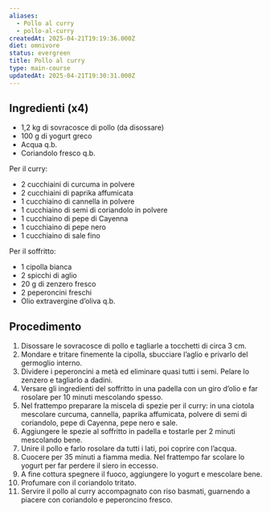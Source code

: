 ```yaml
---
aliases:
  - Pollo al curry
  - pollo-al-curry
createdAt: 2025-04-21T19:19:36.000Z
diet: omnivore
status: evergreen
title: Pollo al curry
type: main-course
updatedAt: 2025-04-21T19:30:31.000Z
---
```

## Ingredienti (x4)

- 1,2 kg di sovracosce di pollo (da disossare)
- 100 g di yogurt greco
- Acqua q.b.
- Coriandolo fresco q.b.

Per il curry:

- 2 cucchiaini di curcuma in polvere
- 2 cucchiaini di paprika affumicata
- 1 cucchiaino di cannella in polvere
- 1 cucchiaino di semi di coriandolo in polvere
- 1 cucchiaino di pepe di Cayenna
- 1 cucchiaino di pepe nero
- 1 cucchiaino di sale fino

Per il soffritto:

- 1 cipolla bianca
- 2 spicchi di aglio
- 20 g di zenzero fresco
- 2 peperoncini freschi
- Olio extravergine d’oliva q.b.

## Procedimento

1. Disossare le sovracosce di pollo e tagliarle a tocchetti di circa 3 cm.
2. Mondare e tritare finemente la cipolla, sbucciare l’aglio e privarlo del germoglio interno.
3. Dividere i peperoncini a metà ed eliminare quasi tutti i semi. Pelare lo zenzero e tagliarlo a dadini.
4. Versare gli ingredienti del soffritto in una padella con un giro d’olio e far rosolare per 10 minuti mescolando spesso.
5. Nel frattempo preparare la miscela di spezie per il curry: in una ciotola mescolare curcuma, cannella, paprika affumicata, polvere di semi di coriandolo, pepe di Cayenna, pepe nero e sale.
6. Aggiungere le spezie al soffritto in padella e tostarle per 2 minuti mescolando bene.
7. Unire il pollo e farlo rosolare da tutti i lati, poi coprire con l’acqua.
8. Cuocere per 35 minuti a fiamma media. Nel frattempo far scolare lo yogurt per far perdere il siero in eccesso.
9. A fine cottura spegnere il fuoco, aggiungere lo yogurt e mescolare bene.
10. Profumare con il coriandolo tritato.
11. Servire il pollo al curry accompagnato con riso basmati, guarnendo a piacere con coriandolo e peperoncino fresco.

